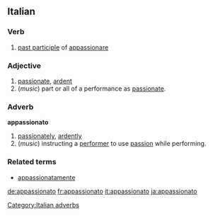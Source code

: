==Italian==
===Verb===
{{it-pp|appassionat}}

# [[past participle]] of [[appassionare]]

===Adjective===
{{it-adj|appassionat}}

# [[passionate]], [[ardent]]
# (''music'') part or all of a performance as [[passionate]].

===Adverb===
'''appassionato'''

# [[passionately]], [[ardently]]
# (''music'') instructing a [[performer]] to use [[passion]] while performing.

===Related terms===
*[[appassionatamente]]

[[Category:Italian adverbs]]

[[de:appassionato]]
[[fr:appassionato]]
[[it:appassionato]]
[[ja:appassionato]]